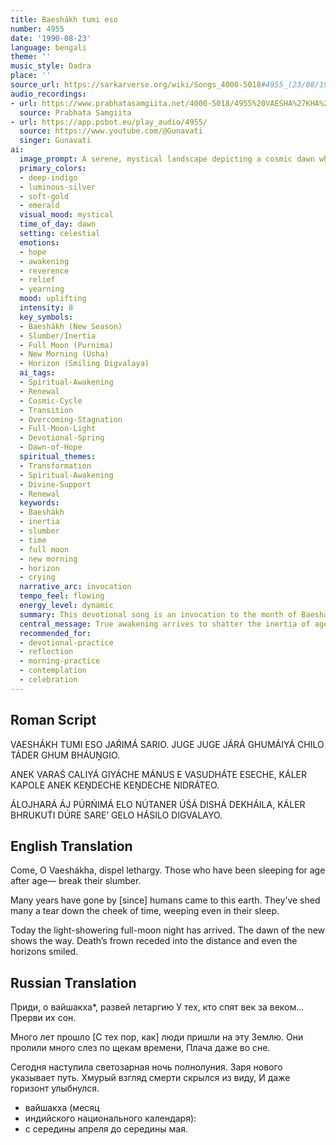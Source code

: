 ```yaml
---
title: Baeshákh tumi eso
number: 4955
date: '1990-08-23'
language: bengali
theme: ''
music_style: Dadra
place: ''
source_url: https://sarkarverse.org/wiki/Songs_4000-5018#4955_(23/08/1990)_D
audio_recordings:
- url: https://www.prabhatasamgiita.net/4000-5018/4955%20VAESHA%27KHA%20TUMI%20ESO%20JAR%27IMA%27%20SARIO%20YUGE%20YUGE%20GHUMA%27IYA%27.mp3
  source: Prabhata Samgiita
- url: https://app.psbot.eu/play_audio/4955/
  source: https://www.youtube.com/@Gunavati
  singer: Gunavati
ai:
  image_prompt: A serene, mystical landscape depicting a cosmic dawn where deep indigo shadows representing ancient slumber begin to recede. A luminous, pearlescent full moon hangs high, casting silver light onto an awakening earth, while saffron and soft gold rays simultaneously herald a new morning on the horizon. The composition emphasizes the powerful transition from stagnation to dynamic renewal, with a gentle, emerald energy symbolizing the breaking of inertia and the smiling of the vast world.
  primary_colors:
  - deep-indigo
  - luminous-silver
  - soft-gold
  - emerald
  visual_mood: mystical
  time_of_day: dawn
  setting: celestial
  emotions:
  - hope
  - awakening
  - reverence
  - relief
  - yearning
  mood: uplifting
  intensity: 8
  key_symbols:
  - Baeshákh (New Season)
  - Slumber/Inertia
  - Full Moon (Purnima)
  - New Morning (Usha)
  - Horizon (Smiling Digvalaya)
  ai_tags:
  - Spiritual-Awakening
  - Renewal
  - Cosmic-Cycle
  - Transition
  - Overcoming-Stagnation
  - Full-Moon-Light
  - Devotional-Spring
  - Dawn-of-Hope
  spiritual_themes:
  - Transformation
  - Spiritual-Awakening
  - Divine-Support
  - Renewal
  keywords:
  - Baeshákh
  - inertia
  - slumber
  - time
  - full moon
  - new morning
  - horizon
  - crying
  narrative_arc: invocation
  tempo_feel: flowing
  energy_level: dynamic
  summary: This devotional song is an invocation to the month of Baeshákh to dissipate the deep inertia and lethargy (jaŕimá) that has plagued humanity across ages. It recognizes the long period of sorrow and unconsciousness, contrasting it sharply with the sudden arrival of illuminating light (the full moon and new morning), signifying a profound spiritual and existential shift toward hope and new direction, where adversity vanishes and the world smiles.
  central_message: True awakening arrives to shatter the inertia of ages, bringing a new direction and illumination to the journey of human existence.
  recommended_for:
  - devotional-practice
  - reflection
  - morning-practice
  - contemplation
  - celebration
---
```


## Roman Script

VAESHÁKH TUMI ESO JAŔIMÁ SARIO.
JUGE JUGE JÁRÁ GHUMÁIYÁ CHILO
TÁDER GHUM BHÁUṊGIO.

ANEK VARAŚ CALIYÁ GIYÁCHE
MÁNUS E VASUDHÁTE ESECHE,
KÁLER KAPOLE ANEK KEṊDECHE
KEṊDECHE NIDRÁTEO.

ÁLOJHARÁ ÁJ PÚRŃIMÁ ELO
NÚTANER ÚŚÁ DISHÁ DEKHÁILA,
KÁLER BHRUKUT́I DÚRE SARE’ GELO
HÁSILO DIGVALAYO.

## English Translation

Come, O Vaeshákha, dispel lethargy.
Those who have been sleeping for age after age—
break their slumber.

Many years have gone by
[since] humans came to this earth.
They’ve shed many a tear down the cheek of time,
weeping even in their sleep.

Today the light-showering full-moon night has arrived.
The dawn of the new shows the way.
Death’s frown receded into the distance
and even the horizons smiled.

## Russian Translation

Приди, о вайшакха*, развей летаргию
У тех, кто спят век за веком...
Прерви их сон.

Много лет прошло
[С тех пор, как] люди пришли на эту Землю.
Они пролили много слез по щекам времени,
Плача даже во сне.

Сегодня наступила светозарная ночь полнолуния.
Заря нового указывает путь.
Хмурый взгляд смерти скрылся из виду,
И даже горизонт улыбнулся.

* вайшакха (месяц
* индийского национального календаря):
* с середины апреля до середины мая.
